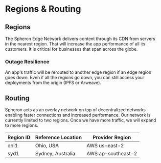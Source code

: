 # Regions & Routing

## Regions​
The Spheron Edge Network delivers content through its CDN from servers in the nearest region. That will increase the app performance of all its customers. It is critical for businesses that span across the globe.

### Outage Resilience
An app's traffic will be rerouted to another edge region if an edge region goes down. Even if all the regions go down, you can still access your deployments from the origin (IPFS or Arweave).

## Routing
Spheron acts as an overlay network on top of decentralized networks enabling faster connections and increased performance. Our network is currently limited to two regions. Once we have more traffic, we will expand to more regions.

| Region ID | Reference Location | Provider Region    |
|-----------|--------------------|--------------------|
| ohi1      | Ohio, USA          | AWS us-east-2      |
| syd1      | Sydney, Australia  | AWS ap-southeast-2 |

